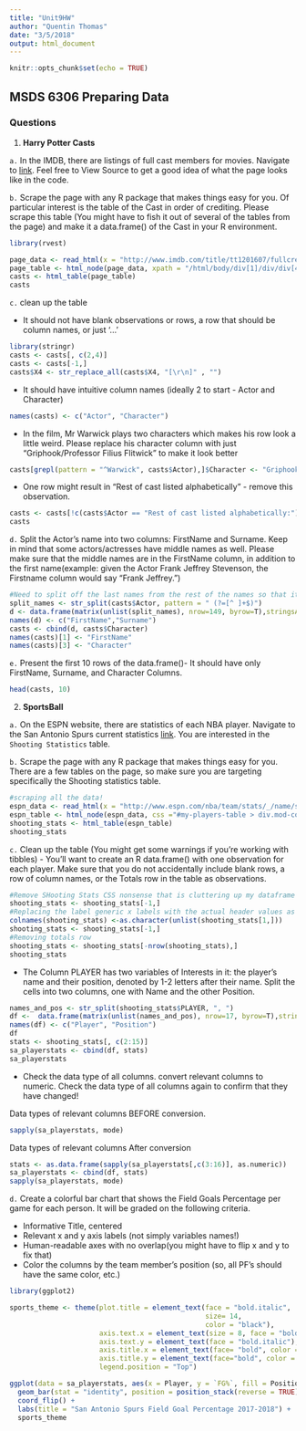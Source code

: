 ```yaml
---
title: "Unit9HW"
author: "Quentin Thomas"
date: "3/5/2018"
output: html_document
---
```


```r
knitr::opts_chunk$set(echo = TRUE)
```

## MSDS 6306 Preparing Data

### Questions

1. **Harry Potter Casts**


`a.` In the IMDB, there are listings of full cast members for movies. Navigate to [link](http://www.imdb.com/title/tt1201607/fullcredits?ref_=tt_ql_1). Feel free to View Source to get a good idea of what the page looks
like in the code.

`b.` Scrape the page with any R package that makes things easy for you. Of particular interest is the table of the Cast in order of
crediting. Please scrape this table (You might have to fish it out of several of the tables from the page) and make it a data.frame() of the Cast in your R environment.

```r
library(rvest)

page_data <- read_html(x = "http://www.imdb.com/title/tt1201607/fullcredits?ref_=tt_ql_1")
page_table <- html_node(page_data, xpath = "/html/body/div[1]/div/div[4]/div[3]/div[1]/div[1]/div[2]/table[3]")
casts <- html_table(page_table)
casts
```

`c.` clean up the table

- It should not have blank observations or rows, a row that should be column names, or just '...'

```r
library(stringr)
casts <- casts[, c(2,4)]
casts <- casts[-1,]
casts$X4 <- str_replace_all(casts$X4, "[\r\n]" , "")
```

- It should have intuitive column names (ideally 2 to start - Actor and Character)
```r
names(casts) <- c("Actor", "Character")
```

- In the film, Mr Warwick plays two characters which makes his row look a little weird. Please replace his character column with just
"Griphook/Professor Filius Flitwick" to make it look better

```r
casts[grepl(pattern = "^Warwick", casts$Actor),]$Character <- "Griphook/Professor Filius Flitwick"
```

- One row might result in "Rest of cast listed alphabetically" - remove this observation.

```r
casts <- casts[!c(casts$Actor == "Rest of cast listed alphabetically:"),]
casts
```

`d.` Split the Actor's name into two columns: FirstName and Surname. Keep in mind that some actors/actresses have middle names as well. Please make sure that the middle names are in the FirstName column, in addition to the first name(example: given the Actor Frank Jeffrey Stevenson, the Firstname column would say "Frank Jeffrey.")


```r
#Need to split off the last names from the rest of the names so that it will also include middle names if they have it.
split_names <- str_split(casts$Actor, pattern = " (?=[^ ]+$)")
d <- data.frame(matrix(unlist(split_names), nrow=149, byrow=T),stringsAsFactors=FALSE)
names(d) <- c("FirstName","Surname")
casts <- cbind(d, casts$Character)
names(casts)[1] <- "FirstName"
names(casts)[3] <- "Character"
```

`e.` Present the first 10 rows of the data.frame()- It should have only FirstName, Surname, and Character Columns.

```r
head(casts, 10)
```

2. **SportsBall**

`a.` On the ESPN website, there are statistics of each NBA player. Navigate to the San Antonio Spurs current statistics [link](http://www.espn.com/nba/team/stats/_/name/sa/san-antonio-spurs). You are interested in the `Shooting Statistics` table.

`b.` Scrape the page with any R package that makes things easy for you. There are a few tables on the page, so make sure you are targeting specifically the Shooting
statistics table.
```r
#scraping all the data!
espn_data <- read_html(x = "http://www.espn.com/nba/team/stats/_/name/sa/san-antonio-spurs")
espn_table <- html_node(espn_data, css ="#my-players-table > div.mod-container.mod-table > div:nth-child(3) > table")
shooting_stats <- html_table(espn_table)
shooting_stats
```

`c.` Clean up the table (You might get some warnings if you're working with tibbles)
- You'll want to create an R data.frame() with one observation for each player. Make sure that you do not accidentally include blank rows, a row of column
names, or the Totals row in the table as observations.

```r
#Remove SHooting Stats CSS nonsense that is cluttering up my dataframe
shooting_stats <- shooting_stats[-1,]
#Replacing the label generic x labels with the actual header values as the column names
colnames(shooting_stats) <-as.character(unlist(shooting_stats[1,]))
shooting_stats <- shooting_stats[-1,]
#Removing totals row
shooting_stats <- shooting_stats[-nrow(shooting_stats),]
shooting_stats
```


- The Column PLAYER has two variables of Interests in it: the player's name and their position, denoted by 1-2 letters after their name. Split the cells into
two columns, one with Name and the other Position.

```r
names_and_pos <- str_split(shooting_stats$PLAYER, ", ")
df <-  data.frame(matrix(unlist(names_and_pos), nrow=17, byrow=T),stringsAsFactors=FALSE)
names(df) <- c("Player", "Position")
df
stats <- shooting_stats[, c(2:15)]
sa_playerstats <- cbind(df, stats)
sa_playerstats
```

- Check the data type of all columns. convert relevant columns to numeric. Check the data type of all columns again to confirm that they have changed!

Data types of relevant columns BEFORE conversion.
```r
sapply(sa_playerstats, mode)
```


Data types of relevant columns After conversion

```r
stats <- as.data.frame(sapply(sa_playerstats[,c(3:16)], as.numeric))
sa_playerstats <- cbind(df, stats)
sapply(sa_playerstats, mode)
```

`d.` Create a colorful bar chart that shows the Field Goals Percentage per game for each person. It will be graded on the following criteria.

- Informative Title, centered
- Relevant x and y axis labels (not simply variables names!)
- Human-readable axes with no overlap(you might have to flip x and y to fix that)
- Color the columns by the team member's position (so, all PF's should have the same color, etc.)

```r
library(ggplot2)

sports_theme <- theme(plot.title = element_text(face = "bold.italic",
                                                size= 14,
                                                color = "black"),
                      axis.text.x = element_text(size = 8, face = "bold.italic"),
                      axis.text.y = element_text(face = "bold.italic"),
                      axis.title.x = element_text(face= "bold", color = "black", size = 14),
                      axis.title.y = element_text(face="bold", color = "black", size = 14),
                      legend.position = "Top")

ggplot(data = sa_playerstats, aes(x = Player, y = `FG%`, fill = Position)) +
  geom_bar(stat = "identity", position = position_stack(reverse = TRUE)) +
  coord_flip() +
  labs(title = "San Antonio Spurs Field Goal Percentage 2017-2018") +
  sports_theme


```